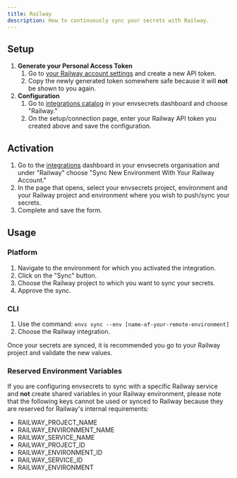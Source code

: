 ```yaml
---
title: Railway
description: How to continuously sync your secrets with Railway.
---
```


## Setup

1. **Generate your Personal Access Token**
   1. Go to [your Railway account settings](https://railway.app/account/tokens) and create a new API token.
   2. Copy the newly generated token somewhere safe because it will **not** be shown to you again.
2. **Configuration**
   1. Go to [integrations catalog](https://app.envsecrets.com/integrations/catalog) in your envsecrets dashboard and choose "Railway."
   2. On the setup/connection page, enter your Railway API token you created above and save the configuration.

## Activation

1. Go to the [integrations](https://app.envsecrets.com/integrations) dashboard in your envsecrets organisation and under "Railway" choose "Sync New Environment With Your Railway Account."
1. In the page that opens, select your envsecrets project, environment and your Railway project and environment where you wish to push/sync your secrets.
1. Complete and save the form.

## Usage

### Platform

1. Navigate to the environment for which you activated the integration.
1. Click on the "Sync" button.
1. Choose the Railway project to which you want to sync your secrets.
1. Approve the sync.

### CLI

1. Use the command: `envs sync --env [name-of-your-remote-environment]`
1. Choose the Railway integration.

<Tip>

Once your secrets are synced, it is recommended you go to your Railway project and validate the new values.

</Tip>

### Reserved Environment Variables

If you are configuring envsecrets to sync with a specific Railway service and **not** create shared variables in your Railway environment, please note that the following keys cannot be used or synced to Railway because they are reserved for Railway's internal requirements:

- RAILWAY_PROJECT_NAME
- RAILWAY_ENVIRONMENT_NAME
- RAILWAY_SERVICE_NAME
- RAILWAY_PROJECT_ID
- RAILWAY_ENVIRONMENT_ID
- RAILWAY_SERVICE_ID
- RAILWAY_ENVIRONMENT